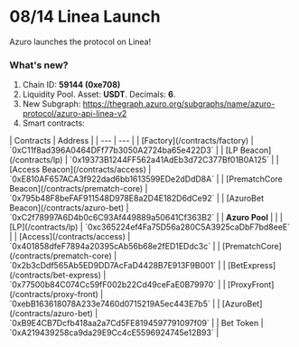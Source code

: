 # 08/14 Linea Launch

Azuro launches the protocol on Linea!

### What's new?

1. Chain ID: <b>59144 (0xe708)</b>
2. Liquidity Pool. Asset: <b>USDT</b>. Decimals: <b>6</b>.
3. New Subgraph: https://thegraph.azuro.org/subgraphs/name/azuro-protocol/azuro-api-linea-v2
4. Smart contracts:

<div className="mt-6 overflow-auto">
  | Contracts | Address |
  | --- | --- |
  | [Factory](/contracts/factory) | `0xC11f8ad396A0464DFf77b3050A2724ba65e422D3` |
  | [LP Beacon](/contracts/lp) | `0x19373B1244FF562a41AdEb3d72C377Bf01B0A125` |
  | [Access Beacon](/contracts/access) | `0xE810AF657ACA3f922dad6bb1613599EDe2dDdD8A` |
  | [PrematchCore Beacon](/contracts/prematch-core) | `0x795b48F8beFAF911548D978E8a2D4E182D6dCe92` |
  | [AzuroBet Beacon](/contracts/azuro-bet) | `0xC2f78997A6D4b0c6C93Af449889a50641Cf363B2` |
  | <b className="block text-center">Azuro Pool</b> |  |
  | [LP](/contracts/lp) | `0xc365224ef4Fa75D56a280C5A3925caDbF7bd8eeE` |
  | [Access](/contracts/access) | `0x401858dfeF7894a20395cAb56b68e2fED1EDdc3c` |
  | [PrematchCore](/contracts/prematch-core) | `0x2b3cDdf565Ab5ED9DD7AcFaD4428B7E913F9B001` |
  | [BetExpress](/contracts/bet-express) | `0x77500b84C074Cc59fF002b22Cd49ceFaE0B79970` |
  | [ProxyFront](/contracts/proxy-front) | `0xebB163618078A233e7460d0715219A5ec443E7b5` |
  | [AzuroBet](/contracts/azuro-bet) | `0xB9E4CB7Dcfb418aa2a7Cd5FE8194597791097f09` |
  | Bet Token | `0xA219439258ca9da29E9Cc4cE5596924745e12B93` |
</div>
